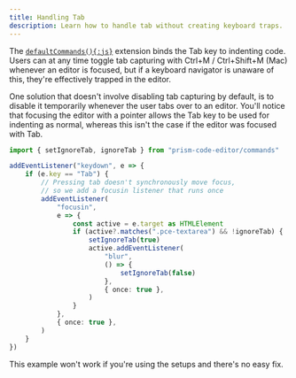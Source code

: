```yaml
---
title: Handling Tab
description: Learn how to handle tab without creating keyboard traps.
---
```



The [`defaultCommands(){:js}`](/api-reference/commands/f-defaultcommands) extension binds the Tab key to indenting code. Users can at any time toggle tab capturing with Ctrl+M / Ctrl+Shift+M (Mac) whenever an editor is focused, but if a keyboard navigator is unaware of this, they're effectively trapped in the editor.

One solution that doesn't involve disabling tab capturing by default, is to disable it temporarily whenever the user tabs over to an editor. You'll notice that focusing the editor with a pointer allows the Tab key to be used for indenting as normal, whereas this isn't the case if the editor was focused with Tab.

```ts editor
import { setIgnoreTab, ignoreTab } from "prism-code-editor/commands"

addEventListener("keydown", e => {
	if (e.key == "Tab") {
		// Pressing tab doesn't synchronously move focus,
		// so we add a focusin listener that runs once
		addEventListener(
			"focusin",
			e => {
				const active = e.target as HTMLElement
				if (active?.matches(".pce-textarea") && !ignoreTab) {
					setIgnoreTab(true)
					active.addEventListener(
						"blur",
						() => {
							setIgnoreTab(false)
						},
						{ once: true },
					)
				}
			},
			{ once: true },
		)
	}
})
```

<Aside type="caution">
	This example won't work if you're using the setups and there's no easy fix.
</Aside>
